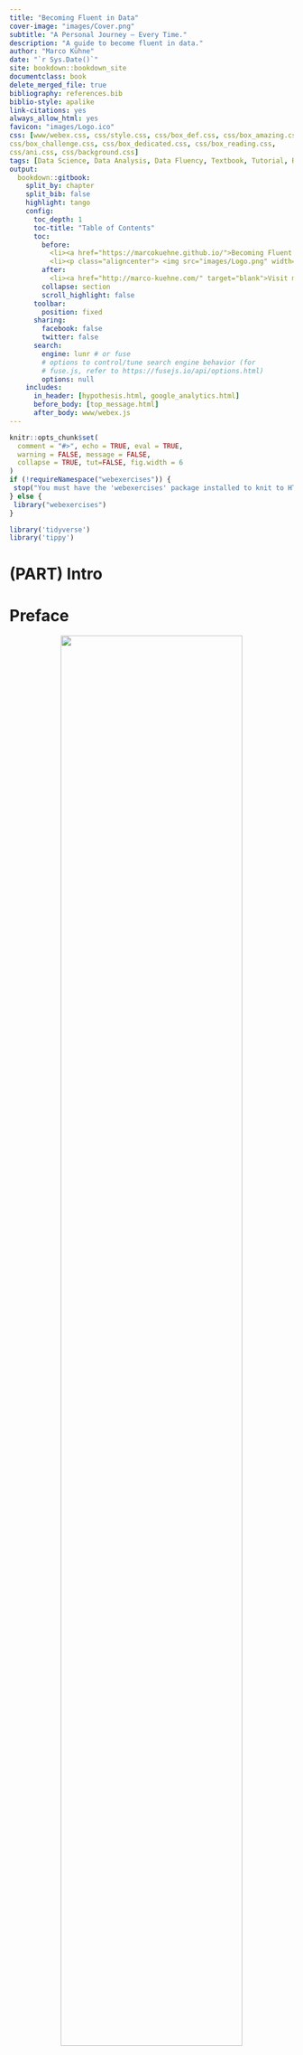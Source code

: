 ```yaml
--- 
title: "Becoming Fluent in Data"
cover-image: "images/Cover.png"
subtitle: "A Personal Journey – Every Time."
description: "A guide to become fluent in data."
author: "Marco Kühne"
date: "`r Sys.Date()`"
site: bookdown::bookdown_site
documentclass: book
delete_merged_file: true
bibliography: references.bib
biblio-style: apalike
link-citations: yes
always_allow_html: yes
favicon: "images/Logo.ico"
css: [www/webex.css, css/style.css, css/box_def.css, css/box_amazing.css, 
css/box_challenge.css, css/box_dedicated.css, css/box_reading.css,
css/ani.css, css/background.css]
tags: [Data Science, Data Analysis, Data Fluency, Textbook, Tutorial, R]
output: 
  bookdown::gitbook:
    split_by: chapter
    split_bib: false
    highlight: tango
    config:
      toc_depth: 1
      toc-title: "Table of Contents"
      toc:
        before: 
          <li><a href="https://marcokuehne.github.io/">Becoming Fluent in Data</a></li>
          <li><p class="aligncenter"> <img src="images/Logo.png" width="60%" height="60%"> </p></li>
        after: 
          <li><a href="http://marco-kuehne.com/" target="blank">Visit my personal page</a></li>
        collapse: section 
        scroll_highlight: false
      toolbar:
        position: fixed 
      sharing:
        facebook: false
        twitter: false
      search:
        engine: lunr # or fuse
        # options to control/tune search engine behavior (for
        # fuse.js, refer to https://fusejs.io/api/options.html)
        options: null
    includes:
      in_header: [hypothesis.html, google_analytics.html]
      before_body: [top_message.html]
      after_body: www/webex.js
---
```


<!-- Global Code Chunk Options -->
```r
knitr::opts_chunk$set(
  comment = "#>", echo = TRUE, eval = TRUE, 
  warning = FALSE, message = FALSE, 
  collapse = TRUE, tut=FALSE, fig.width = 6
)
if (!requireNamespace("webexercises")) {
 stop("You must have the 'webexercises' package installed to knit to HTML.\n   install.packages(\"webexercises\")")
} else {
 library("webexercises")
}

library('tidyverse')
library('tippy')
```

# (PART) Intro {-}

# Preface {-} 

<center><img src="images/Cover.png" width="80%"></center>

# About the author {-}

:::::: {.columns}

::: {.column width="20%" data-latex="{0.20\textwidth}"}
```r
knitr::include_graphics(path = "images/Marco-scaled.jpg")
```
:::

::: {.column width="5%" data-latex="{0.05\textwidth}"}
\ 
<!-- an empty Div (with a white space), serving as
a column separator -->
:::

::: {.column width="75%" data-latex="{0.75\textwidth}"}
Welcome! My name is **Marco Kühne**. The very first thing I want to do is to invite you to call me Marco. That is, if we meet on the street, you come talk to me during office hours, you ask some question; Marco’s the name that I respond to. 

- Web: <http://marco-kuehne.com/>
- Twitter: <https://twitter.com/marco_kuhne>
- GitHub: <https://github.com/MarcoKuehne>
:::
::::::

I am a PhD candidate in Economics at the [European University Viadrina](https://www.europa-uni.de/de/index.html){target="_blank"}. I am generally keen on teaching topics related to research design, quantitative methods, and statistical software. My main methodological interests in quantitative social science include panel data modelling, causal inference with observational data and R programming.

I am also a gardening fanatic, a coffee enthusiast, a committed ballroom and <u id='discofox'>Discofox</u> dancer, a (vegetarian) food lover. I enjoy cutting down <u id='trees'>big trees</u> and practicing new languages in its own sake. Feel free to contact me!

```r
tippy::tippy_this(elementId = "trees", tooltip = "by big I mean really big: 1.3m diameter")
tippy::tippy_this(elementId = "discofox", tooltip = "5th in World Championship 2022 in Warsaw")
```

## Dust and Dark {-}

A dusty lecture hall. The light cuts through the darkness from the left side of the room. A dozen of seats in each bench, only few occupied by small groups of students who were trying to make sure that they sit far from each other and as far as possible from the lecturer. The bearish but competent assistant professor explained how to analyze and evaluate the results of various memory and cognition experiments through boxplots, t-test and the like in that software. My creaky, slow but loyal laptop in front of me. That's where **R** was introduced in my psychology undergraduate studies. – <u id='word'>The Times They Are A-Changin'</u>. This eBook is done in R.  

```r
tippy::tippy_this(elementId = "word", tooltip = "is a song written by Bob Dylan and released as the title track of his 1964 album of the same name.")
```

<!-- `r tippy("The Times They Are A-Changin'", tooltip = "is a song written by Bob Dylan and released as the title track of his 1964 album of the same name.")`.  -->

<br>
<center> Are you `r fitb("r", ignore_case = TRUE)` eady to join the journey? </center>
<br>

<center>

![Lecture Hall. Melanchthonianum. MLU University of Halle-Wittenberg](https://wiki.llz.uni-halle.de/images/thumb/b/bb/HS_XX_003.jpg/300px-HS_XX_003.jpg) 

</center>


The following animation is created with the `gganimate` package. It shows past course data. Which graphical feature is used to display 3 data dimensions in a two-dimensional graph: `r mcq(c("Color", answer = "Size", "Shape", "Opacity"))`?

```r
library(gganimate)
library(ggthemes)

# library(gapminder)
# gapminder %>% 
#   filter(continent %in% c("Africa", "Asia", "Europe")) %>% 
#   ggplot(aes(gdpPercap, lifeExp, size = pop, colour = country)) +
#   geom_point(alpha = 0.7, show.legend = FALSE) +
#   scale_colour_manual(values = country_colors) +
#   scale_size(range = c(2, 10)) +
#   #scale_x_log10() +
#   scale_x_continuous(labels = scales::comma, limits = c(0, 45000)) +
#   facet_wrap(~continent) +
#   # Here comes the gganimate specific bits
#   labs(title = "Life Expectancy and Income Across Time",
#        subtitle = 'Year: {frame_time}', 
#        x = 'GDP per capita', y = 'Life Expectancy') +
#   theme(axis.text.x = element_text(angle = 45, vjust = 0.5, hjust=1)) + 
#   transition_time(year) +
#   ease_aes('linear')

course <- readxl::read_xlsx("data/Course/CourseData.xlsx")

course %>% 
  ggplot(aes(x=Female, y = Grades)) + 
  geom_point(aes(size = Participants), show.legend = "none") +
  geom_text(aes(label = paste0(Participants, " students in ", Term)),
           # position=position_dodge(width=0.2),
            hjust=0.5, vjust = -0.9, colour="black") +
  labs(title = "Average grade and female share over time.",
       subtitle = "Number of students as circle size.", 
         #'Year: {round(frame_time)}', 
       x = 'Female Share', y = 'Average Grade') +
  scale_x_continuous(limits = 0:1, labels = scales::percent) + 
  scale_y_continuous(limits = c(1, 4)) + 
  #theme_economist_white() +
  theme_clean() +
  transition_manual(Date) +
  #transition_time(Date) +
  ease_aes('linear') 
``` 

How many students participated in summer 2021? Answer: `r fitb(14)`.

<!-- > Luminous beings are we, not this crude matter.</b> -->
<!-- > -->
<!-- > `r tufte::quote_footer('Master Yoda.')` -->

## Teach – Learn – Repeat {-}

<!-- Conceptional Background -->
<!-- A Question You Care About -->
<!-- subtitle: "A Kickstart for Social Scientists" -->
<!-- In order to pass a math class, become the head of a study group.  -->
<!-- Humans feel positive emotion when they have social ties. -->

Teaching and learning are strongly connected. I fell in love with [learning by teaching](https://en.wikipedia.org/wiki/Learning_by_teaching) the moment I came across this concept. It put the experiences I made into scientific context. Studying for the undergraduate math classes, I soon became head of the study group, than a private tutor, than a student assistant and a doctoral student, now, teaching stuff for over a decade. Still, I feel that (trying) to teach stuff is the best way of learning it myself.

<!-- I had to pass math classes in my undergraduates, and I became a math tutor for years. I really wanted to master ballroom dance, so I became a dance instructor for life.  -->

<!-- The mode of teaching can differ. I started teaching in the classroom and ballroom and have a standing on Wikipedia. You can contribute on Wikipedia and will get feedback on your neutral point of view, academic writing and rigor. Feedback on YouTube and Social Media can be more diffuse. Now, I turn to writing a book from my collected notes (and questions) on empirical research.  -->

By writing the gitbook I hope to force myself to pinpoint exactly what I know and don't know about data and how to fill the gaps. Luckily, I am not alone with the approach of creating classes or writing books to learn:

> I could feel that econometrics was indispensable, and yet I was missing something. But what? It was a theory of causality […]. <b>So, desperate, I did what I always do when I want to learn something new — I developed a course on causality to force myself to learn all the things I didn’t know.</b>
>
> `r tufte::quote_footer('@cunningham2021causal')`

This project helped me to learn more about R, RStudio, R Markdown, R Bookdown, HTML/CSS, Git and Github, empirical research, causal inference, statistics, math, frustration tolerance and fun.

<!-- I had the need to learn more about empirical analysis and causal inference. Thus I started a series of seminars covering a mixture of data science, econometrics, statistics and reporting.  -->
<!-- <https://lindeloev.github.io/tests-as-linear/> -->
<!-- https://de.wikipedia.org/wiki/Benutzer:Jeanpol -->

![Teaching in 2014.](images/teaching.jpg)

*Learning by teaching* was originally defined by `r mcq(c("Jimmy Wales", "Linus Torvalds", answer = "Jean-Pol Martin", "Richard E. Pattis"))` in the 1980s. Did you know that some people who [have Wikipedia articles](https://en.wikipedia.org/wiki/Jean-Pol_Martin) also have [user accounts on Wikipedia](https://de.wikipedia.org/wiki/Benutzer:Jeanpol)? 

# About the book {-}

I welcome you to join us on our way to become fluent in data.

## Aims of this book {-}

You go from zero you hero in data analysis and data science and will become data fluent and learn major skills that you can use in your academic and business career. 

<!-- We hope this book will be a useful introduction for anyone who wants to learn how to use R. It started out as a 100 page pdf manual used to support our teaching in numerous undergraduate and postgraduate biostatistics classes at the University of Aberdeen and has evolved over the last 10 years to the book you’re now reading. Consequently, this book is primarily written with the advanced undergraduate or postgraduate student in mind although the material should be useful for anyone with an interest in learning R regardless of background. Our book assumes that you have no previous experience of using either R or RStudio and no background in programming or using command-line driven software. We’ve also tried to make the content of this book operating system agnostic and have included information for Windows, Mac and Linux users where appropriate. -->

> The ability to take data — to be able to understand it, to process it, to extract value from it, to visualize it, to communicate it — that’s going to be a hugely important skill in the next decades...</b>
>
> `r tufte::quote_footer('Hal Varian, 2009. Googles chief economist. In: [McKinsey Quarterly 2009](<https://www.mckinsey.com/industries/technology-media-and-telecommunications/our-insights/hal-varian-on-how-the-web-challenges-managers>)')`

<!-- https://www.mckinsey.com/industries/technology-media-and-telecommunications/our-insights/hal-varian-on-how-the-web-challenges-managers -->

In addition and independent of a specific career, I would like to foster people's **data literacy**.

:::: {.defbox}
::: {.titeldefbox}
<h2> Definition </h2>
:::
**Data literacy** is the ability to read, understand, create, and communicate data as information.
::::

I would like to enable and empower all people to understand the data work of others. Don't take numbers for granted. It's a long journey to get them. Don't be satisfied with a summary or conclusion from someone else. It's worthwhile checking data sources and data work. Either to replicate and validate the data work of others or to form your own opinion.

Not to mention, coding is fun. 

<!-- https://nebula.tv/what-is-code -->
You might be under the impression, to code, your favorite thing must be computers. Or I've heard *I'm bad a math, I can't code*. None of this is true. Think about it, what is your passion.

<!-- Hiking, Travel, Social Justice, Music ... -->

Learn to code, is something that you can do. And something that may just expand the way you approach and think about the passions in your life. Be their personal or professional. 

<!-- Find your motivation -->

<!-- - Dance -->
<!-- - Music -->
<!-- - Gardening -->
<!-- - .... -->

<!-- https://www.dataquest.io/blog/learn-r-for-data-science/ -->
<!-- pak::pkg_install("romainfrancois/dance") -->
<!-- https://cran.r-project.org/web/packages/music/index.html -->

:::::: {.columns}

::: {.column width="70%" data-latex="{0.70\textwidth}"}
```r
library("wordcloud")
library("RColorBrewer")
library("SnowballC")

GF <- read.csv("data/Course/GF_2020.csv", stringsAsFactors = FALSE)
txt <- GF %>% select(starts_with("Expectations"))
write.table(txt, file = "data/Course/gf.txt", row.names = F, sep = " ")
source('http://www.sthda.com/upload/rquery_wordcloud.r')
filePath <- "data/Course/gf.txt"

for (i in c(6,4,2)) {
  res<-rquery.wordcloud(filePath, type ="file", lang = "english",
                      min.freq = i, max.words = 150, colorPalette = "Paired")
}
```
:::

::: {.column width="5%" data-latex="{0.05\textwidth}"}
\ 
<!-- an empty Div (with a white space), serving as
a column separator -->
:::

::: {.column width="25%" data-latex="{0.25\textwidth}"}
<br> <br>
A <u id='wordcloud'>wordcloud</u> of 25 students answers (2020) on the question: *What do you expect to learn in this seminar?* <br> The animation is created by the `gifski` package. 
:::
::::::

```r
tippy::tippy_this(elementId = "wordcloud", tooltip = "is a visual representation of text data that shows term freuency.")
```

## Structure {-}

Every chapter covers the content of a week. 

The first half of the course (chapter 1 -- 7) introduces all the basics from scratch. We measure and collect data to make informed decisions. Most decisions are complex, costly and have long-term implications. It is therefore vital that such decisions are based on the best available evidence. 

The second half of the course (chapter 8 -- 13) focuses on the analysis of relationships. It opens the realm of research questions and projects. We try to answer apparently simple but intriguing questions from daily life. For example: Can money buy happiness? Does watching TV make us happy? What are the economic consequences of being left-handed? How does beauty affect your income? 

The workhorse procedure is regression, a statistical technique that relates a outcome variable to one or more explanatory variables.

## Color {-} 

Colored paragraphs give you a visual overview of things to watch out:

:::: {.defbox}
::: {.titeldefbox}
<h2> Definition </h2>
:::
A **definition** is a statement of the meaning of a term.
::::

:::: {.amazing}
::: {.titelamazing}
<h2> Amazing Fact </h2>
:::
**Bazinga** highlights a memorable fact.
::::

:::: {.reading}
::: {.titelreading}
<h2> Reading </h2>
:::
A precious **resource**. 
::::

:::: {.challenge}
::: {.titelchallenge}
<h2> Your Turn </h2>
:::
It's **your turn**.
::::

:::: {.dedicated}
::: {.titeldedicated}
<h2> Truly Dedicated </h2>
:::
**Heavy stuff** to think about. 
::::

## Components {-} 

The `tippy` package allows <u id='tippy'>underlined text</u> to display tooltips. 

```r
tippy::tippy_this(elementId = "tippy", tooltip = "underlined text indicated a tooltip.")
```

The `webexercises` package allows interactive web pages that you can use in `r mcq(c("ballroom dancing", answer = "self-guided learning", "vegan cooking", "your stamp collection"))`. What is the [Answer to the Ultimate Question of Life](https://lmgtfy.app/?q=Answer+to+the+Ultimate+Question+of+Life) `r fitb(42)`.

The most powerful interaction comes from the web annotation tool <https://web.hypothes.is/>. You may *annotate* or *highlight* all text by <mark>selecting it with the cursor</mark> and then click the on the pop-up menu. You can also see the annotations of others: click the in the upper right hand corner of the page. Create a free account for this feature.  



